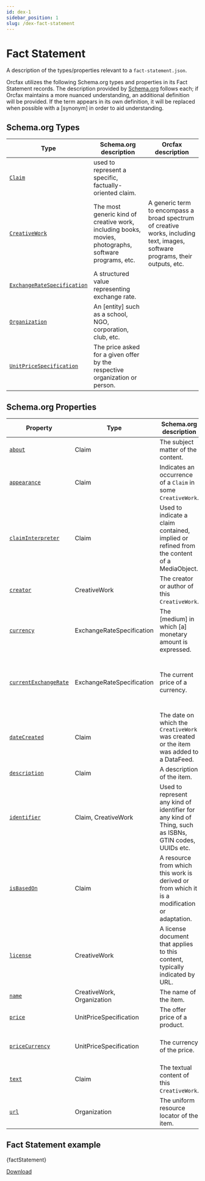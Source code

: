 ```yaml
---
id: dex-1
sidebar_position: 1
slug: /dex-fact-statement
---
```



# Fact Statement

A description of the types/properties relevant to a
`fact-statement.json`.

Orcfax utilizes the following Schema.org types and properties in its Fact
Statement records. The description provided by [Schema.org][schema-1]
follows each; if Orcfax maintains a more nuanced understanding, an additional
definition will be provided. If the term appears in its own definition, it will
be replaced when possible with a \[synonym\] in order to aid understanding.

[schema-1]: https://schema.org/

## Schema.org Types

| Type                                  | Schema.org description                                                                                | Orcfax description                                                                                                             |
| ------------------------------------- | ----------------------------------------------------------------------------------------------------- | ------------------------------------------------------------------------------------------------------------------------------ |
| [`Claim`][type-1]                     | used to represent a specific, factually-oriented claim.                                               |                                                                                                                                |
| [`CreativeWork`][type-2]              | The most generic kind of creative work, including books, movies, photographs, software programs, etc. | A generic term to encompass a broad spectrum of creative works, including text, images, software programs, their outputs, etc. |
| [`ExchangeRateSpecification`][type-3] | A structured value representing exchange rate.                                                        |                                                                                                                                |
| [`Organization`][type-4]              | An \[entity\] such as a school, NGO, corporation, club, etc.                                          |                                                                                                                                |
| [`UnitPriceSpecification`][type-5]    | The price asked for a given offer by the respective organization or person.                           |                                                                                                                                |

[type-1]: https://schema.org/Claim
[type-2]: https://schema.org/CreativeWork
[type-3]: https://schema.org/ExchangeRateSpecification
[type-4]: https://schema.org/Organization
[type-5]: https://schema.org/UnitPriceSpecification

## Schema.org Properties

| Property                        | Type                       | Schema.org description                                                                                | Orcfax definition                                                                                         |
| ------------------------------- | -------------------------- | ----------------------------------------------------------------------------------------------------- | --------------------------------------------------------------------------------------------------------- |
| [`about`][prop-1]               | Claim                      | The subject matter of the content.                                                                    |                                                                                                           |
| [`appearance`][prop-2]          | Claim                      | Indicates an occurrence of a `Claim` in some `CreativeWork`.                                          |                                                                                                           |
| [`claimInterpreter`][prop-3]    | Claim                      | Used to indicate a claim contained, implied or refined from the content of a MediaObject.             | An entity that has derived a `Claim`, implied or refined from, the content of one or more `MediaObjects`. |
| [`creator`][prop-4]             | CreativeWork               | The creator or author of this `CreativeWork`.                                                         |                                                                                                           |
| [`currency`][prop-5]            | ExchangeRateSpecification  | The \[medium\] in which \[a\] monetary amount is expressed.                                           |                                                                                                           |
| [`currentExchangeRate`][prop-6] | ExchangeRateSpecification  | The current price of a currency.                                                                      | The current value of the quote currency against a base currency.                                          |
| [`dateCreated`][prop-7]         | Claim                      | The date on which the `CreativeWork` was created or the item was added to a DataFeed.                 |                                                                                                           |
| [`description`][prop-8]         | Claim                      | A description of the item.                                                                            |                                                                                                           |
| [`identifier`][prop-9]          | Claim, CreativeWork        | Used to represent any kind of identifier for any kind of Thing, such as ISBNs, GTIN codes, UUIDs etc. |                                                                                                           |
| [`isBasedOn`][prop-10]          | Claim                      | A resource from which this work is derived or from which it is a modification or adaptation.          |                                                                                                           |
| [`license`][prop-11]            | CreativeWork               | A license document that applies to this content, typically indicated by URL.                          |                                                                                                           |
| [`name`][prop-12]               | CreativeWork, Organization | The name of the item.                                                                                 |                                                                                                           |
| [`price`][prop-13]              | UnitPriceSpecification     | The offer price of a product.                                                                         | The stated cost of a thing.                                                                               |
| [`priceCurrency`][prop-14]      | UnitPriceSpecification     | The currency of the price.                                                                            | The currency in which the price is expressed.                                                             |
| [`text`][prop-15]               | Claim                      | The textual content of this `CreativeWork`.                                                           |                                                                                                           |
| [`url`][prop-16]                | Organization               | The uniform resource locator of the item.                                                             |                                                                                                           |

[prop-1]: https://schema.org/about
[prop-2]: https://schema.org/appearance
[prop-3]: https://schema.org/claimInterpreter
[prop-4]: https://schema.org/creator
[prop-5]: https://schema.org/currency
[prop-6]: https://schema.org/currentExchangeRate
[prop-7]: https://schema.org/dateCreated
[prop-8]: https://schema.org/description
[prop-9]: https://schema.org/identifier
[prop-10]: https://schema.org/isBasedOn
[prop-11]: https://schema.org/license
[prop-12]: https://schema.org/name
[prop-13]: https://schema.org/price
[prop-14]: https://schema.org/priceCurrency
[prop-15]: https://schema.org/text
[prop-16]: https://schema.org/url

## Fact Statement example

<CodeBlock language="jsx">{factStatement}</CodeBlock>

<a target="_blank" href="/schema/cer/dex/fact-statement.json" download="fact-statement.json">
    Download
</a>
